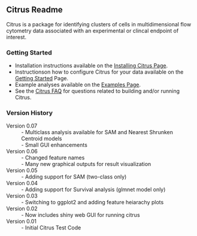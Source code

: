 ==Citrus Readme==
Citrus is a package for identifying clusters of cells in multidimensional flow cytometry data associated with an experimental or clincal endpoint of interest.

===Getting Started===
* Installation instructions available on the [[https://github.com/nolanlab/citrus/wiki/Installing-Citrus|Installing Citrus Page]].
* Instructionson how to configure Citrus for your data available on the  [[https://github.com/nolanlab/citrus/wiki/Getting-Started|Getting Started]] Page.
* Example analyses available on the [[https://github.com/nolanlab/citrus/wiki/Examples|Examples Page]].
* See the [[https://github.com/nolanlab/citrus/wiki/Citrus-FAQ|Citrus FAQ]] for questions related to building and/or running Citrus.
===Version History===
;Version 0.07
: - Multiclass analysis available for SAM and Nearest Shrunken Centroid models
: - Small GUI enhancements
;Version 0.06
: - Changed feature names
: - Many new graphical outputs for result visualization
;Version 0.05
: - Adding support for SAM (two-class only)
;Version 0.04
: - Adding support for Survival analysis (glmnet model only)
;Version 0.03
: - Switching to ggplot2 and adding feature heiarachy plots
;Version 0.02
: - Now includes shiny web GUI for running citrus
;Version 0.01
: - Initial Citrus Test Code



